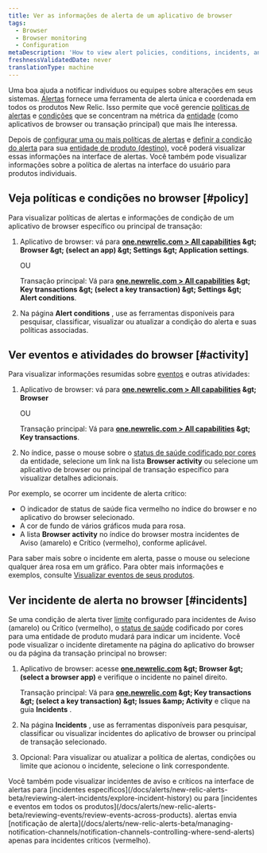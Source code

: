 ```yaml
---
title: Ver as informações de alerta de um aplicativo de browser
tags:
  - Browser
  - Browser monitoring
  - Configuration
metaDescription: 'How to view alert policies, conditions, incidents, and other activity and events directly the browser monitoring UI.'
freshnessValidatedDate: never
translationType: machine
---
```


Uma boa <InlinePopover type="alerts" />ajuda a notificar indivíduos ou equipes sobre alterações em seus sistemas. [Alertas](/docs/alerts/new-relic-alerts-beta/getting-started/new-relic-alerts) fornece uma ferramenta de alerta única e coordenada em todos os produtos New Relic. Isso permite que você gerencie [políticas de alertas](/docs/alerts/new-relic-alerts-beta/getting-started/alerts-glossary#alert-policy) e [condições](/docs/alerts/new-relic-alerts-beta/getting-started/alerts-glossary#alert-condition) que se concentram na métrica da [entidade](/docs/alerts/new-relic-alerts-beta/getting-started/alerts-glossary#alert-entity) (como aplicativos de browser ou transação principal) que mais lhe interessa.

Depois de [configurar uma ou mais políticas de alertas](/docs/alerts/organize-alerts/create-edit-or-find-alert-policy/) e [definir a condição do alerta](/docs/alerts/new-relic-alerts-beta/configuring-alert-policies/define-alert-conditions) para sua [entidade de produto (destino)](/docs/alerts/new-relic-alerts-beta/configuring-alert-policies/select-product-targets-alert-condition), você poderá visualizar essas informações na interface de alertas. Você também pode visualizar informações sobre a política de alertas na interface do usuário para produtos individuais.

## Veja políticas e condições no browser [#policy]

Para visualizar políticas de alertas e informações de condição de um aplicativo de browser específico ou principal de transação:

1. Aplicativo de browser: vá para <DNT>**[one.newrelic.com &gt; All capabilities](https://one.newrelic.com/all-capabilities) &amp;gt; Browser &amp;gt; (select an app) &amp;gt; Settings &amp;gt; Application settings**</DNT>.

   OU

   Transação principal: Vá para <DNT>**[one.newrelic.com &gt; All capabilities](https://one.newrelic.com/all-capabilities) &amp;gt; Key transactions &amp;gt; (select a key transaction) &amp;gt; Settings &amp;gt; Alert conditions**</DNT>.

2. Na página <DNT>**Alert conditions**</DNT> , use as ferramentas disponíveis para pesquisar, classificar, visualizar ou atualizar a condição do alerta e suas políticas associadas.

## Ver eventos e atividades do browser [#activity]

Para visualizar informações resumidas sobre [eventos](/docs/alerts/new-relic-alerts-beta/getting-started/alerts-glossary#event) e outras atividades:

1. Aplicativo de browser: vá para <DNT>**[one.newrelic.com &gt; All capabilities](https://one.newrelic.com/all-capabilities) &amp;gt; Browser**</DNT>

   OU

   Transação principal: Vá para <DNT>**[one.newrelic.com &gt; All capabilities](https://one.newrelic.com/all-capabilities) &amp;gt; Key transactions**</DNT>.

2. No índice, passe o mouse sobre o [status de saúde codificado por cores](/docs/alerts/new-relic-alerts-beta/getting-started/alerts-glossary#health-status) da entidade, selecione um link na lista <DNT>**Browser activity**</DNT> ou selecione um aplicativo de browser ou principal de transação específico para visualizar detalhes adicionais.

Por exemplo, se ocorrer um incidente de alerta crítico:

* O indicador de status de saúde fica vermelho no índice do browser e no aplicativo do browser selecionado.
* A cor de fundo de vários gráficos muda para rosa.
* A lista <DNT>**Browser activity**</DNT> no índice do browser mostra incidentes de Aviso (amarelo) e Crítico (vermelho), conforme aplicável.

Para saber mais sobre o incidente em alerta, passe o mouse ou selecione qualquer área rosa em um gráfico. Para obter mais informações e exemplos, consulte [Visualizar eventos de seus produtos](/docs/alerts/new-relic-alerts-beta/reviewing-events/view-events-their-products).

## Ver incidente de alerta no browser [#incidents]

Se uma condição de alerta tiver [limite](/docs/alerts/new-relic-alerts-beta/getting-started/alerts-glossary#alert-threshold) configurado para incidentes de Aviso (amarelo) ou Crítico (vermelho), o [status de saúde](/docs/alerts/new-relic-alerts-beta/getting-started/alerts-glossary#health-status) codificado por cores para uma entidade de produto mudará para indicar um incidente. Você pode visualizar o incidente diretamente na página do aplicativo do browser ou da página da transação principal no browser:

1. Aplicativo de browser: acesse <DNT>**[one.newrelic.com](https://one.newrelic.com/all-capabilities) &amp;gt; Browser &amp;gt; (select a browser app)**</DNT> e verifique o incidente no painel direito.

   Transação principal: Vá para <DNT>**[one.newrelic.com](https://one.newrelic.com/all-capabilities) &amp;gt; Key transactions &amp;gt; (select a key transaction) &amp;gt; Issues &amp;amp; Activity**</DNT> e clique na guia <DNT>**Incidents**</DNT> .

2. Na página <DNT>**Incidents**</DNT> , use as ferramentas disponíveis para pesquisar, classificar ou visualizar incidentes do aplicativo de browser ou principal de transação selecionado.

3. Opcional: Para visualizar ou atualizar a política de alertas, condições ou limite que acionou o incidente, selecione o link correspondente.

<Callout variant="tip">
  Você também pode visualizar incidentes de aviso e críticos na interface de alertas para [incidentes específicos](/docs/alerts/new-relic-alerts-beta/reviewing-alert-incidents/explore-incident-history) ou para [incidentes e eventos em todos os produtos](/docs/alerts/new-relic-alerts-beta/reviewing-events/review-events-across-products). alertas envia [notificação de alerta](/docs/alerts/new-relic-alerts-beta/managing-notification-channels/notification-channels-controlling-where-send-alerts) apenas para incidentes críticos (vermelho).
</Callout>